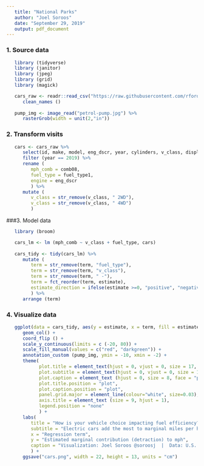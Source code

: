 ```yaml
---
   title: "National Parks"
   author: "Joel Soroos"
   date: "September 29, 2019"
   output: pdf_document
---
```



### 1. Source data
```r

   library (tidyverse)
   library (janitor) 
   library (jpeg)
   library (grid)
   library (magick)

   cars_raw <- readr::read_csv("https://raw.githubusercontent.com/rfordatascience/tidytuesday/master/data/2019/2019-10-15/big_epa_cars.csv")%>%
      clean_names () 
   	
   pump_img <- image_read("petrol-pump.jpg") %>%
      rasterGrob(width = unit(2,"in"))
```


### 2.  Transform visits
```r

   cars <- cars_raw %>%
      select(id, make, model, eng_dscr, year, cylinders, v_class, displ, fuel_type1, comb08) %>%
      filter (year == 2019) %>%
      rename (
         mph_comb = comb08,
         fuel_type = fuel_type1,
         engine = eng_dscr
         ) %>%
      mutate (
         v_class = str_remove(v_class, " 2WD"),
         v_class = str_remove(v_class, " 4WD")
         ) 

```


###3.  Model data
```r

   library (broom)

   cars_lm <- lm (mph_comb ~ v_class + fuel_type, cars)
   
   cars_tidy <- tidy(cars_lm) %>%
      mutate (
         term = str_remove(term, "fuel_type"),
         term = str_remove(term, "v_class"),
         term = str_remove(term, " -"),
         term = fct_reorder(term, estimate),
         estimate_direction = ifelse(estimate >=0, "positive", "negative")
         ) %>%
      arrange (term)
```


### 4. Visualize data
```r

   ggplot(data = cars_tidy, aes(y = estimate, x = term, fill = estimate_direction)) +
      geom_col() +
      coord_flip () +
      scale_y_continuous(limits = c (-20, 80)) +
      scale_fill_manual(values = c("red", "darkgreen")) +
      annotation_custom (pump_img, ymin = -10, xmin = -2) +
      theme(
            plot.title = element_text(hjust = 0, vjust = 0, size = 17, face = "bold", margin = margin (0,0,3,0)),
            plot.subtitle = element_text(hjust = 0, vjust = 0, size = 10, face = "bold", margin = margin (0,0,30,0)),
            plot.caption = element_text (hjust = 0, size = 8, face = "plain", margin = margin (15,0,0,0), color="#6D7C83"),
            plot.title.position = "plot",
            plot.caption.position = "plot",
            panel.grid.major = element_line(colour="white", size=0.03),
            axis.title = element_text (size = 9, hjust = 1),
            legend.position = "none"
            ) +
      labs(
         title = "How is your vehicle choice impacting fuel efficiency?",
         subtitle = "Electric cars add the most to marginal miles per hour, vans and pickup trucks the least.",
         x = "Regression term",
         y = "Estimated marginal contribution (detraction) to mph",
         caption = "Visualization: Joel Soroos @soroosj  |  Data: U.S. EPA via R4DS Tidy Tuesday"
         ) +
      ggsave("cars.png", width = 22, height = 13, units = "cm")
      
```












